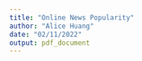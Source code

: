 ```yaml
---
title: "Online News Popularity"
author: "Alice Huang"
date: "02/11/2022"
output: pdf_document
---
```


```r

```

